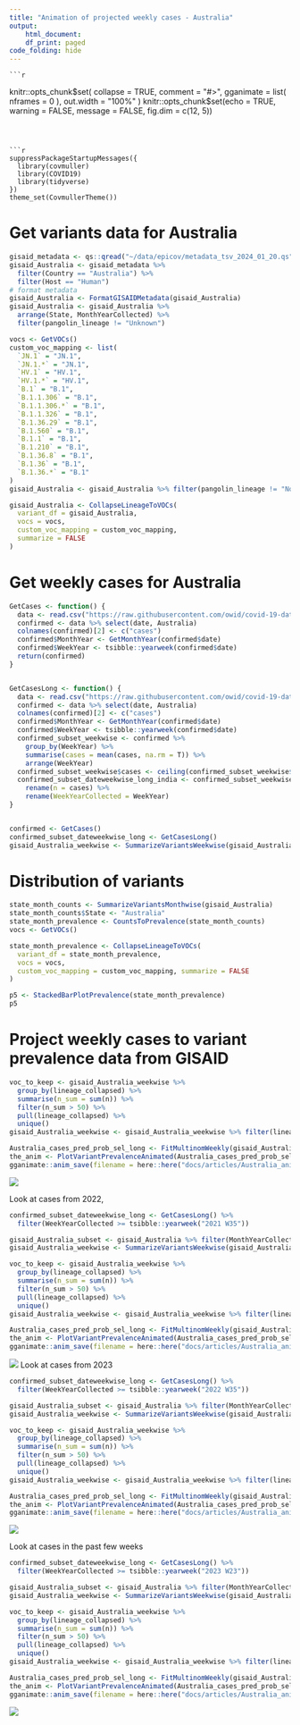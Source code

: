 ```yaml
---
title: "Animation of projected weekly cases - Australia"
output:
    html_document:
    df_print: paged
code_folding: hide
---
```


    ```r
knitr::opts_chunk$set(
  collapse = TRUE,
  comment = "#>",
  gganimate = list(
    nframes = 0
  ),
  out.width = "100%"
)
knitr::opts_chunk$set(echo = TRUE, warning = FALSE, message = FALSE, fig.dim = c(12, 5))
```



```r
suppressPackageStartupMessages({
  library(covmuller)
  library(COVID19)
  library(tidyverse)
})
theme_set(CovmullerTheme())
```

# Get variants data for Australia

```r
gisaid_metadata <- qs::qread("~/data/epicov/metadata_tsv_2024_01_20.qs")
gisaid_Australia <- gisaid_metadata %>%
  filter(Country == "Australia") %>%
  filter(Host == "Human")
# format metadata
gisaid_Australia <- FormatGISAIDMetadata(gisaid_Australia)
gisaid_Australia <- gisaid_Australia %>%
  arrange(State, MonthYearCollected) %>%
  filter(pangolin_lineage != "Unknown")

vocs <- GetVOCs()
custom_voc_mapping <- list(
  `JN.1` = "JN.1",
  `JN.1.*` = "JN.1",
  `HV.1` = "HV.1",
  `HV.1.*` = "HV.1",
  `B.1` = "B.1",
  `B.1.1.306` = "B.1",
  `B.1.1.306.*` = "B.1",
  `B.1.1.326` = "B.1",
  `B.1.36.29` = "B.1",
  `B.1.560` = "B.1",
  `B.1.1` = "B.1",
  `B.1.210` = "B.1",
  `B.1.36.8` = "B.1",
  `B.1.36` = "B.1",
  `B.1.36.*` = "B.1"
)
gisaid_Australia <- gisaid_Australia %>% filter(pangolin_lineage != "None")

gisaid_Australia <- CollapseLineageToVOCs(
  variant_df = gisaid_Australia,
  vocs = vocs,
  custom_voc_mapping = custom_voc_mapping,
  summarize = FALSE
)
```

# Get weekly cases for Australia

```r
GetCases <- function() {
  data <- read.csv("https://raw.githubusercontent.com/owid/covid-19-data/master/public/data/cases_deaths/new_cases.csv")
  confirmed <- data %>% select(date, Australia)
  colnames(confirmed)[2] <- c("cases")
  confirmed$MonthYear <- GetMonthYear(confirmed$date)
  confirmed$WeekYear <- tsibble::yearweek(confirmed$date)
  return(confirmed)
}


GetCasesLong <- function() {
  data <- read.csv("https://raw.githubusercontent.com/owid/covid-19-data/master/public/data/cases_deaths/new_cases.csv")
  confirmed <- data %>% select(date, Australia)
  colnames(confirmed)[2] <- c("cases")
  confirmed$MonthYear <- GetMonthYear(confirmed$date)
  confirmed$WeekYear <- tsibble::yearweek(confirmed$date)
  confirmed_subset_weekwise <- confirmed %>%
    group_by(WeekYear) %>%
    summarise(cases = mean(cases, na.rm = T)) %>%
    arrange(WeekYear)
  confirmed_subset_weekwise$cases <- ceiling(confirmed_subset_weekwise$cases)
  confirmed_subset_dateweekwise_long_india <- confirmed_subset_weekwise %>%
    rename(n = cases) %>%
    rename(WeekYearCollected = WeekYear)
}


confirmed <- GetCases()
confirmed_subset_dateweekwise_long <- GetCasesLong()
gisaid_Australia_weekwise <- SummarizeVariantsWeekwise(gisaid_Australia)
```


# Distribution of variants



```r
state_month_counts <- SummarizeVariantsMonthwise(gisaid_Australia)
state_month_counts$State <- "Australia"
state_month_prevalence <- CountsToPrevalence(state_month_counts)
vocs <- GetVOCs()

state_month_prevalence <- CollapseLineageToVOCs(
  variant_df = state_month_prevalence,
  vocs = vocs,
  custom_voc_mapping = custom_voc_mapping, summarize = FALSE
)

p5 <- StackedBarPlotPrevalence(state_month_prevalence)
p5
```


# Project weekly cases to variant prevalence data from GISAID

```r
voc_to_keep <- gisaid_Australia_weekwise %>%
  group_by(lineage_collapsed) %>%
  summarise(n_sum = sum(n)) %>%
  filter(n_sum > 50) %>%
  pull(lineage_collapsed) %>%
  unique()
gisaid_Australia_weekwise <- gisaid_Australia_weekwise %>% filter(lineage_collapsed %in% voc_to_keep)

Australia_cases_pred_prob_sel_long <- FitMultinomWeekly(gisaid_Australia_weekwise, confirmed_subset_dateweekwise_long)
the_anim <- PlotVariantPrevalenceAnimated(Australia_cases_pred_prob_sel_long, title = "Estimated cases (weekly average) in Australia by variant", caption = "**Source: gisaid.org and ourworldindata.org/coronavirus**<br>", date_breaks = "100 days")
gganimate::anim_save(filename = here::here("docs/articles/Australia_animated.gif"), animation = the_anim)
```

![](Australia_animated.gif)

Look at cases from 2022,

```r
confirmed_subset_dateweekwise_long <- GetCasesLong() %>%
  filter(WeekYearCollected >= tsibble::yearweek("2021 W35"))

gisaid_Australia_subset <- gisaid_Australia %>% filter(MonthYearCollected > "Oct 2021")
gisaid_Australia_weekwise <- SummarizeVariantsWeekwise(gisaid_Australia_subset)

voc_to_keep <- gisaid_Australia_weekwise %>%
  group_by(lineage_collapsed) %>%
  summarise(n_sum = sum(n)) %>%
  filter(n_sum > 50) %>%
  pull(lineage_collapsed) %>%
  unique()
gisaid_Australia_weekwise <- gisaid_Australia_weekwise %>% filter(lineage_collapsed %in% voc_to_keep)

Australia_cases_pred_prob_sel_long <- FitMultinomWeekly(gisaid_Australia_weekwise, confirmed_subset_dateweekwise_long)
the_anim <- PlotVariantPrevalenceAnimated(Australia_cases_pred_prob_sel_long, title = "Estimated cases (weekly average) in Australia by variant", caption = "**Source: gisaid.org and ourworldindata.org/coronavirus**<br>", date_breaks = "100 days")
gganimate::anim_save(filename = here::here("docs/articles/Australia_animated_2021.gif"), animation = the_anim)
```

![](Australia_animated_2021.gif)
Look at cases from 2023

```r
confirmed_subset_dateweekwise_long <- GetCasesLong() %>%
  filter(WeekYearCollected >= tsibble::yearweek("2022 W35"))

gisaid_Australia_subset <- gisaid_Australia %>% filter(MonthYearCollected > "October 2022")
gisaid_Australia_weekwise <- SummarizeVariantsWeekwise(gisaid_Australia_subset)

voc_to_keep <- gisaid_Australia_weekwise %>%
  group_by(lineage_collapsed) %>%
  summarise(n_sum = sum(n)) %>%
  filter(n_sum > 50) %>%
  pull(lineage_collapsed) %>%
  unique()
gisaid_Australia_weekwise <- gisaid_Australia_weekwise %>% filter(lineage_collapsed %in% voc_to_keep)

Australia_cases_pred_prob_sel_long <- FitMultinomWeekly(gisaid_Australia_weekwise, confirmed_subset_dateweekwise_long)
the_anim <- PlotVariantPrevalenceAnimated(Australia_cases_pred_prob_sel_long, title = "Estimated cases (weekly average) in Australia by variant", caption = "**Source: gisaid.org and ourworldindata.org/coronavirus**<br>")
gganimate::anim_save(filename = here::here("docs/articles/Australia_animated_2023.gif"), animation = the_anim)
```

![](Australia_animated_2023.gif)



Look at cases in the past few weeks

```r
confirmed_subset_dateweekwise_long <- GetCasesLong() %>%
  filter(WeekYearCollected >= tsibble::yearweek("2023 W23"))

gisaid_Australia_subset <- gisaid_Australia %>% filter(MonthYearCollected > "June 2023")
gisaid_Australia_weekwise <- SummarizeVariantsWeekwise(gisaid_Australia_subset)

voc_to_keep <- gisaid_Australia_weekwise %>%
  group_by(lineage_collapsed) %>%
  summarise(n_sum = sum(n)) %>%
  filter(n_sum > 50) %>%
  pull(lineage_collapsed) %>%
  unique()
gisaid_Australia_weekwise <- gisaid_Australia_weekwise %>% filter(lineage_collapsed %in% voc_to_keep)

Australia_cases_pred_prob_sel_long <- FitMultinomWeekly(gisaid_Australia_weekwise, confirmed_subset_dateweekwise_long)
the_anim <- PlotVariantPrevalenceAnimated(Australia_cases_pred_prob_sel_long, title = "Estimated cases (weekly average) in Australia by variant", caption = "**Source: gisaid.org and ourworldindata.org/coronavirus**<br>")
gganimate::anim_save(filename = here::here("docs/articles/Australia_animated_2024.gif"), animation = the_anim)
```
![](Australia_animated_2024.gif)
